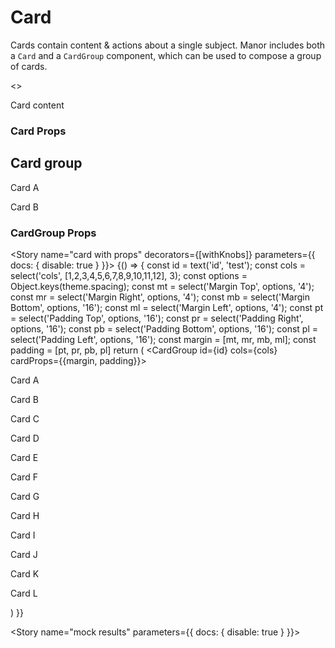 
<Meta title="Components/Cards" component={Card} />

# Card

Cards contain content & actions about a single subject. Manor includes both a `Card` and a `CardGroup` component,
which can be used to compose a group of cards.

<Preview>
  <Story name="card">
    <>
    <Container>
    <Card id='mdx-card'>
      <div>
        <p>Card content</p>
      </div>
    </Card>
    </Container>
    </>
  </Story>
</Preview>

### Card Props
<Props of={Card} />

## Card group

<Preview>
  <Story name="card group">
    <CardGroup id='mdx-card-group' cols={2} cardProps={{margin:['4'], padding:['12']}}>
      <Card id='mdx-card-1'>
        <div>
          <p>Card A</p>
        </div>
      </Card>
      <Card id='mdx-card-2'>
        <div>
          <p>Card B</p>
        </div>
      </Card>
    </CardGroup>
  </Story>
</Preview>

### CardGroup Props
<Props of={CardGroup} />

<Story name="card with props" decorators={[withKnobs]} parameters={{ docs: { disable: true } }}>
  {() => {
    const id = text('id', 'test');
    const cols = select('cols', [1,2,3,4,5,6,7,8,9,10,11,12], 3);
    const options = Object.keys(theme.spacing);
    const mt = select('Margin Top', options, '4');
    const mr = select('Margin Right', options, '4');
    const mb = select('Margin Bottom', options, '16');
    const ml = select('Margin Left', options, '4');
    const pt = select('Padding Top', options, '16');
    const pr = select('Padding Right', options, '16');
    const pb = select('Padding Bottom', options, '16');
    const pl = select('Padding Left', options, '16');
    const margin = [mt, mr, mb, ml];
    const padding = [pt, pr, pb, pl]
    return (
      <CardGroup id={id} cols={cols} cardProps={{margin, padding}}>
        <Card id='card-a'>
          <div>
            <p>Card A</p>
          </div>
        </Card>
        <Card id='card-b'>
          <div>
            <p>Card B</p>
          </div>
        </Card>
        <Card id='card-c'>
          <div>
            <p>Card C</p>
          </div>
        </Card>
        <Card id='card-d'>
          <div>
            <p>Card D</p>
          </div>
        </Card>
        <Card id='card-e'>
          <div>
            <p>Card E</p>
          </div>
        </Card>
        <Card id='card-f'>
          <div>
            <p>Card F</p>
          </div>
        </Card>
        <Card id='card-g'>
          <div>
            <p>Card G</p>
          </div>
        </Card>
        <Card id='card-h'>
          <div>
            <p>Card H</p>
          </div>
        </Card>
        <Card id='card-i'>
          <div>
            <p>Card I</p>
          </div>
        </Card>
        <Card id='card-j'>
          <div>
            <p>Card J</p>
          </div>
        </Card>
        <Card id='card-k'>
          <div>
            <p>Card K</p>
          </div>
        </Card>
        <Card id='card-l'>
          <div>
            <p>Card L</p>
          </div>
        </Card>
      </CardGroup>
    )
  }}
</Story>

<Story name="mock results" parameters={{ docs: { disable: true } }}>
  <CardResultsView />
</Story>
